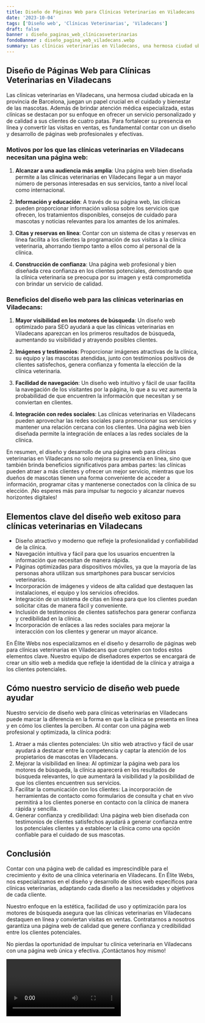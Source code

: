 ```yaml
---
title: Diseño de Páginas Web para Clínicas Veterinarias en Viladecans
date: '2023-10-04'
tags: ['Diseño web', 'Clínicas Veterinarias', 'Viladecans']
draft: false
banner : diseño_paginas_web_clínicasveterinarias
fondoBanner : diseño_pagina_web_viladecans.webp
summary: Las clínicas veterinarias en Viladecans, una hermosa ciudad ubicada en la provincia de Barcelona, juegan un papel crucial en el cuidado y bienestar de las mascotas. Además de brindar atención médica especializada, estas clínicas se destacan por su enfoque en ofrecer un servicio personalizado y de calidad a sus clientes de cuatro patas. Para fortalecer su presencia en línea y convertir las visitas en ventas, es fundamental contar con un diseño y desarrollo de páginas web profesionales y efectivas.
---
```


## Diseño de Páginas Web para Clínicas Veterinarias en Viladecans

Las clínicas veterinarias en Viladecans, una hermosa ciudad ubicada en la provincia de Barcelona, juegan un papel crucial en el cuidado y bienestar de las mascotas. Además de brindar atención médica especializada, estas clínicas se destacan por su enfoque en ofrecer un servicio personalizado y de calidad a sus clientes de cuatro patas. Para fortalecer su presencia en línea y convertir las visitas en ventas, es fundamental contar con un diseño y desarrollo de páginas web profesionales y efectivas.

### Motivos por los que las clínicas veterinarias en Viladecans necesitan una página web:

1. **Alcanzar a una audiencia más amplia**: Una página web bien diseñada permite a las clínicas veterinarias en Viladecans llegar a un mayor número de personas interesadas en sus servicios, tanto a nivel local como internacional.

2. **Información y educación**: A través de su página web, las clínicas pueden proporcionar información valiosa sobre los servicios que ofrecen, los tratamientos disponibles, consejos de cuidado para mascotas y noticias relevantes para los amantes de los animales.

3. **Citas y reservas en línea**: Contar con un sistema de citas y reservas en línea facilita a los clientes la programación de sus visitas a la clínica veterinaria, ahorrando tiempo tanto a ellos como al personal de la clínica.

4. **Construcción de confianza**: Una página web profesional y bien diseñada crea confianza en los clientes potenciales, demostrando que la clínica veterinaria se preocupa por su imagen y está comprometida con brindar un servicio de calidad.

### Beneficios del diseño web para las clínicas veterinarias en Viladecans:

1. **Mayor visibilidad en los motores de búsqueda**: Un diseño web optimizado para SEO ayudará a que las clínicas veterinarias en Viladecans aparezcan en los primeros resultados de búsqueda, aumentando su visibilidad y atrayendo posibles clientes.

2. **Imágenes y testimonios**: Proporcionar imágenes atractivas de la clínica, su equipo y las mascotas atendidas, junto con testimonios positivos de clientes satisfechos, genera confianza y fomenta la elección de la clínica veterinaria.

3. **Facilidad de navegación**: Un diseño web intuitivo y fácil de usar facilita la navegación de los visitantes por la página, lo que a su vez aumenta la probabilidad de que encuentren la información que necesitan y se conviertan en clientes.

4. **Integración con redes sociales**: Las clínicas veterinarias en Viladecans pueden aprovechar las redes sociales para promocionar sus servicios y mantener una relación cercana con los clientes. Una página web bien diseñada permite la integración de enlaces a las redes sociales de la clínica.

En resumen, el diseño y desarrollo de una página web para clínicas veterinarias en Viladecans no solo mejora su presencia en línea, sino que también brinda beneficios significativos para ambas partes: las clínicas pueden atraer a más clientes y ofrecer un mejor servicio, mientras que los dueños de mascotas tienen una forma conveniente de acceder a información, programar citas y mantenerse conectados con la clínica de su elección. ¡No esperes más para impulsar tu negocio y alcanzar nuevos horizontes digitales!

<GifSeo />

<Cta />

## Elementos clave del diseño web exitoso para clínicas veterinarias en Viladecans

- Diseño atractivo y moderno que refleje la profesionalidad y confiabilidad de la clínica.
- Navegación intuitiva y fácil para que los usuarios encuentren la información que necesitan de manera rápida.
- Páginas optimizadas para dispositivos móviles, ya que la mayoría de las personas ahora utilizan sus smartphones para buscar servicios veterinarios.
- Incorporación de imágenes y videos de alta calidad que destaquen las instalaciones, el equipo y los servicios ofrecidos.
- Integración de un sistema de citas en línea para que los clientes puedan solicitar citas de manera fácil y conveniente.
- Inclusión de testimonios de clientes satisfechos para generar confianza y credibilidad en la clínica.
- Incorporación de enlaces a las redes sociales para mejorar la interacción con los clientes y generar un mayor alcance.

En Élite Webs nos especializamos en el diseño y desarrollo de páginas web para clínicas veterinarias en Viladecans que cumplen con todos estos elementos clave. Nuestro equipo de diseñadores expertos se encargará de crear un sitio web a medida que refleje la identidad de la clínica y atraiga a los clientes potenciales.

## Cómo nuestro servicio de diseño web puede ayudar

Nuestro servicio de diseño web para clínicas veterinarias en Viladecans puede marcar la diferencia en la forma en que la clínica se presenta en línea y en cómo los clientes la perciben. Al contar con una página web profesional y optimizada, la clínica podrá:

1. Atraer a más clientes potenciales: Un sitio web atractivo y fácil de usar ayudará a destacar entre la competencia y captar la atención de los propietarios de mascotas en Viladecans.
2. Mejorar la visibilidad en línea: Al optimizar la página web para los motores de búsqueda, la clínica aparecerá en los resultados de búsqueda relevantes, lo que aumentará la visibilidad y la posibilidad de que los clientes encuentren sus servicios.
3. Facilitar la comunicación con los clientes: La incorporación de herramientas de contacto como formularios de consulta y chat en vivo permitirá a los clientes ponerse en contacto con la clínica de manera rápida y sencilla.
4. Generar confianza y credibilidad: Una página web bien diseñada con testimonios de clientes satisfechos ayudará a generar confianza entre los potenciales clientes y a establecer la clínica como una opción confiable para el cuidado de sus mascotas.

## Conclusión

Contar con una página web de calidad es imprescindible para el crecimiento y éxito de una clínica veterinaria en Viladecans. En Élite Webs, nos especializamos en el diseño y desarrollo de sitios web específicos para clínicas veterinarias, adaptando cada diseño a las necesidades y objetivos de cada cliente.

Nuestro enfoque en la estética, facilidad de uso y optimización para los motores de búsqueda asegura que las clínicas veterinarias en Viladecans destaquen en línea y conviertan visitas en ventas. Contratarnos a nosotros garantiza una página web de calidad que genere confianza y credibilidad entre los clientes potenciales.

No pierdas la oportunidad de impulsar tu clínica veterinaria en Viladecans con una página web única y efectiva. ¡Contáctanos hoy mismo!

<Video />

<CtaBot job='Clínicas Veterinarias' city='Viladecans'/>

<Gmaps query='Viladecans+españa+maps' />